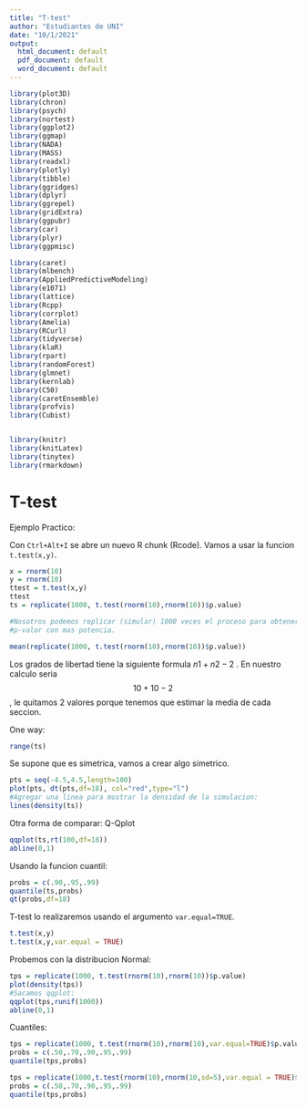 ```yaml
---
title: "T-test"
author: "Estudiantes de UNI"
date: "10/1/2021"
output:
  html_document: default
  pdf_document: default
  word_document: default
---
```


```r
library(plot3D)
library(chron)
library(psych)
library(nortest)
library(ggplot2)
library(ggmap)
library(NADA)
library(MASS)
library(readxl)
library(plotly)
library(tibble)
library(ggridges)
library(dplyr)
library(ggrepel)
library(gridExtra)
library(ggpubr)
library(car)
library(plyr)
library(ggpmisc)

library(caret)
library(mlbench)
library(AppliedPredictiveModeling)
library(e1071)
library(lattice)
library(Rcpp)
library(corrplot)
library(Amelia)
library(RCurl)
library(tidyverse)
library(klaR)
library(rpart)
library(randomForest)
library(glmnet)
library(kernlab)
library(C50)
library(caretEnsemble)
library(profvis)
library(Cubist)


library(knitr)
library(knitLatex)
library(tinytex)
library(rmarkdown)
```


# T-test

Ejemplo Practico:

Con `Ctrl+Alt+I` se abre un nuevo R chunk (Rcode). Vamos a usar la funcion `t.test(x,y)`.

```r
x = rnorm(10)
y = rnorm(10)
ttest = t.test(x,y)
ttest
ts = replicate(1000, t.test(rnorm(10),rnorm(10))$p.value)

#Nosotros podemos replicar (simular) 1000 veces el proceso para obtener un
#p-valor con mas potencia.
```

```r
mean(replicate(1000, t.test(rnorm(10),rnorm(10))$p.value))
```

Los grados de libertad tiene la siguiente formula $n1+n2-2$ . En nuestro calculo
seria $$10+10-2$$, le quitamos 2 valores porque tenemos que estimar la media de
cada seccion.


One way:

```r
range(ts)
```

Se supone que es simetrica, vamos a crear algo simetrico.

```r
pts = seq(-4.5,4.5,length=100)
plot(pts, dt(pts,df=18), col="red",type="l")
#Agregar una linea para mostrar la densidad de la simulacion:
lines(density(ts))

```
Otra forma de comparar: Q-Qplot

```r
qqplot(ts,rt(100,df=18))
abline(0,1)
```

Usando la funcion cuantil:

```r
probs = c(.90,.95,.99)
quantile(ts,probs)
qt(probs,df=18)
```

T-test lo realizaremos usando el argumento `var.equal=TRUE`.

```r
t.test(x,y)
t.test(x,y,var.equal = TRUE)
```


Probemos con la distribucion Normal:

```r
tps = replicate(1000, t.test(rnorm(10),rnorm(10))$p.value)
plot(density(tps))
#Sacamos qqplot:
qqplot(tps,runif(1000))
abline(0,1)
```
Cuantiles:

```r
tps = replicate(1000, t.test(rnorm(10),rnorm(10),var.equal=TRUE)$p.value)
probs = c(.50,.70,.90,.95,.99)
quantile(tps,probs)
```

```r
tps = replicate(1000,t.test(rnorm(10),rnorm(10,sd=5),var.equal = TRUE)$p.value)
probs = c(.50,.70,.90,.95,.99)
quantile(tps,probs)
```




